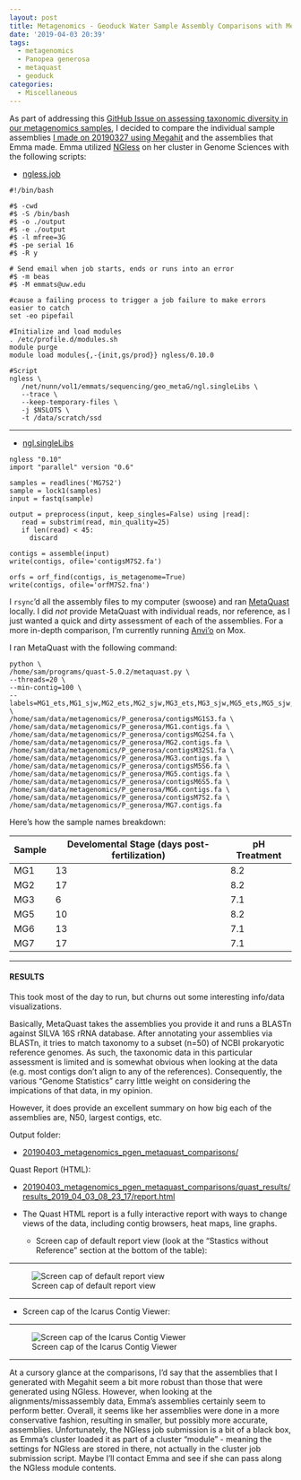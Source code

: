 ```yaml
---
layout: post
title: Metagenomics - Geoduck Water Sample Assembly Comparisons with MetaQuast
date: '2019-04-03 20:39'
tags:
  - metagenomics
  - Panopea generosa
  - metaquast
  - geoduck
categories:
  - Miscellaneous
---
```

As part of addressing this [GitHub Issue on assessing taxonomic diversity in our metagenomics samples](https://github.com/RobertsLab/resources/issues/547), I decided to compare the individual sample assemblies [I made on 20190327 using Megahit](https://robertslab.github.io/sams-notebook/2019/03/27/Metagenome-Assemblies-P.generosa-Water-Samples-Trimmed-HiSeqX-Data-Using-Megahit-on-Mox.html) and the assemblies that Emma made. Emma utilized [NGless](https://github.com/ngless-toolkit/ngless) on her cluster in Genome Sciences with the following scripts:

- [ngless.job](http://eagle.fish.washington.edu/oyster/metagenomics_2019/ngless.job)

```shell
#!/bin/bash

#$ -cwd
#$ -S /bin/bash
#$ -o ./output
#$ -e ./output
#$ -l mfree=3G
#$ -pe serial 16
#$ -R y

# Send email when job starts, ends or runs into an error
#$ -m beas
#$ -M emmats@uw.edu

#cause a failing process to trigger a job failure to make errors easier to catch
set -eo pipefail

#Initialize and load modules
. /etc/profile.d/modules.sh
module purge
module load modules{,-{init,gs/prod}} ngless/0.10.0

#Script
ngless \
   /net/nunn/vol1/emmats/sequencing/geo_metaG/ngl.singleLibs \
   --trace \
   --keep-temporary-files \
   -j $NSLOTS \
   -t /data/scratch/ssd
```

---

- [ngl.singleLibs](http://eagle.fish.washington.edu/oyster/metagenomics_2019/ngl.singleLibs)

```shell
ngless "0.10"
import "parallel" version "0.6"

samples = readlines('MG7S2')
sample = lock1(samples)
input = fastq(sample)

output = preprocess(input, keep_singles=False) using |read|:
   read = substrim(read, min_quality=25)
   if len(read) < 45:
     discard

contigs = assemble(input)
write(contigs, ofile='contigsM7S2.fa')

orfs = orf_find(contigs, is_metagenome=True)
write(contigs, ofile='orfM7S2.fna')
```

I `rsync`'d all the assembly files to my computer (swoose) and ran [MetaQuast](http://quast.sourceforge.net/metaquast) locally. I did _not_ provide MetaQuast with individual reads, nor reference, as I just wanted a quick and dirty assessment of each of the assemblies. For a more in-depth comparison, I'm currently running [Anvi'o](http://merenlab.org/software/anvio/) on Mox.

I ran MetaQuast with the following command:

```shell
python \
/home/sam/programs/quast-5.0.2/metaquast.py \
--threads=20 \
--min-contig=100 \
--labels=MG1_ets,MG1_sjw,MG2_ets,MG2_sjw,MG3_ets,MG3_sjw,MG5_ets,MG5_sjw,MG6_ets,MG6_sjw,MG7_ets,MG7_sjw \
/home/sam/data/metagenomics/P_generosa/contigsMG1S3.fa \
/home/sam/data/metagenomics/P_generosa/MG1.contigs.fa \
/home/sam/data/metagenomics/P_generosa/contigsMG2S4.fa \
/home/sam/data/metagenomics/P_generosa/MG2.contigs.fa \
/home/sam/data/metagenomics/P_generosa/contigsM32S1.fa \
/home/sam/data/metagenomics/P_generosa/MG3.contigs.fa \
/home/sam/data/metagenomics/P_generosa/contigsM5S6.fa \
/home/sam/data/metagenomics/P_generosa/MG5.contigs.fa \
/home/sam/data/metagenomics/P_generosa/contigsM6S5.fa \
/home/sam/data/metagenomics/P_generosa/MG6.contigs.fa \
/home/sam/data/metagenomics/P_generosa/contigsM7S2.fa \
/home/sam/data/metagenomics/P_generosa/MG7.contigs.fa
```

Here's how the sample names breakdown:

| Sample | Develomental Stage (days post-fertilization) | pH Treatment |
|--------|-------------------------|--------------|
| MG1    | 13                      | 8.2          |
| MG2    | 17                      | 8.2          |
| MG3    | 6                       | 7.1          |
| MG5    | 10                      | 8.2          |
| MG6    | 13                      | 7.1          |
| MG7    | 17                      | 7.1          |



---

#### RESULTS

This took most of the day to run, but churns out some interesting info/data visualizations.

Basically, MetaQuast takes the assemblies you provide it and runs a BLASTn against SILVA 16S rRNA database. After annotating your assemblies via BLASTn, it tries to match taxonomy to a subset (n=50) of NCBI prokaryotic reference genomes. As such, the taxonomic data in this particular assessment is limited and is somewhat obvious when looking at the data (e.g. most contigs don't align to any of the references). Consequently, the various "Genome Statistics" carry little weight on considering the impications of that data, in my opinion.

However, it does provide an excellent summary on how big each of the assemblies are, N50, largest contigs, etc.

Output folder:

- [20190403_metagenomics_pgen_metaquast_comparisons/](http://gannet.fish.washington.edu/Atumefaciens/20190403_metagenomics_pgen_metaquast_comparisons/)

Quast Report (HTML):

- [20190403_metagenomics_pgen_metaquast_comparisons/quast_results/results_2019_04_03_08_23_17/report.html](http://gannet.fish.washington.edu/Atumefaciens/20190403_metagenomics_pgen_metaquast_comparisons/quast_results/results_2019_04_03_08_23_17/report.html)

- The Quast HTML report is a fully interactive report with ways to change views of the data, including contig browsers, heat maps, line graphs.

  - Screen cap of default report view (look at the "Stastics without Reference" section at the bottom of the table):

---

  ![Screen cap of default report view](https://github.com/RobertsLab/sams-notebook/blob/master/images/screencaps/20190404_metagenomics_pgen_quast-01.png?raw=true)

---

  - Screen cap of the Icarus Contig Viewer:

---

![Screen cap of the Icarus Contig Viewer](https://github.com/RobertsLab/sams-notebook/blob/master/images/screencaps/20190404_metagenomics_pgen_quast-02.png?raw=true)


---

At a cursory glance at the comparisons, I'd say that the assemblies that I generated with Megahit seem a bit more robust than those that were generated using NGless. However, when looking at the alignments/missassembly data, Emma's assemblies certainly seem to perform better. Overall, it seems like her assemblies were done in a more conservative fashion, resulting in smaller, but possibly more accurate, assemblies. Unfortunately, the NGless job submission is a bit of a black box, as Emma's cluster loaded it as part of a cluster "module" - meaning the settings for NGless are stored in there, not actually in the cluster job submission script. Maybe I'll contact Emma and see if she can pass along the NGless module contents.
